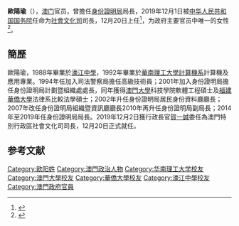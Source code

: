 {{infobox officeholder
| 姓名 = 歐陽瑜
| 性别 = 女
| 出生日期 = {{birth year and age|1968|09}}
| 出生地点 = {{PRC}}[[广东省|广东省]]<ref>{{cite web|url=https://www.gov.mo/zh-hans/chiefs/ao-ieong-u/|title=欧阳瑜|work=澳门特别行政区政府入口网站|access-date=2020-08-15|archive-date=2021-12-26|archive-url=https://web.archive.org/web/20211226135557/https://www.gov.mo/zh-hans/chiefs/ao-ieong-u/|dead-url=no}}</ref>
| 居住地 = {{MAC}}
| office1 = {{MAC}}第4任[[社會文化司|社會文化司]]司長
| term_start1 = 2019年12月20日
| predecessor1 = [[譚俊榮|譚俊榮]]
| office2 = {{MAC}}[[身份证明局|身份证明局]]局长
| term_start2 = 2014年12月26日
| term_end2 = 2019年12月19日
| predecessor2 = 黎英杰
| successor2 = 羅翩卿（代理）<br>黃寶瑩（正任）
| educate = *[[华南理工大学|华南理工大学]]计算机及应用学士（1992）
*[[澳門大學|澳門大學]]軟件工程碩士（2001）
*[[華僑大學|華僑大學]]比較法學碩士（2001）
| 经历 = *[[澳门司法警察局|司法警察局]]高级技术员<br>{{blue|（1994年－2001年）}}
*[[身份证明局|身份证明局]]计划暨组织处处长<br>{{blue|（2001年－2002年）}}
*身份证明局居民身份资料厅厅长<br>{{blue|（2002年－2007年）}}
*身份证明局组织暨资讯厅厅长<br>{{blue|（2007年－2010年）}}
*身份证明局副局长<br>{{blue|（2010年－2014年）}}
*身份证明局局长<br>{{blue|（2014年－2019年）}}
*退休基金会监察委员会主席<br>{{blue|（2015年－2019年）}}
*澳门女公务员协会副会长<br>{{blue|（2016年－2019年）}}
*社会文化司司长<br>{{blue|（2019年－）}}
}}
{{for|明朝人物歐陽瑜|歐陽瑜 (明朝)}}
'''歐陽瑜'''（{{bd|1968年|9月}}），[[澳门|澳门]]官员，曾擔任[[身份證明局|身份證明局]]局長，2019年12月1日被[[中华人民共和国国务院|中华人民共和国国务院]]任命为[[社會文化司|社會文化司]]司長，12月20日上任<ref>{{cite news|url=http://www.xinhuanet.com/2019-12/01/c_1125295352.htm|title=国务院任命澳门特别行政区第五届政府主要官员和检察长|date=2019-12-01|work=新华网|accessdate=2020-08-15|archive-date=2020-08-06|archive-url=https://web.archive.org/web/20200806043239/http://www.xinhuanet.com/2019-12/01/c_1125295352.htm|dead-url=no}}</ref>，为政府主要官员中唯一的女性<ref>{{cite web|url=https://aamacau.com/2020/01/24/%E7%95%B6%E9%9B%BB%E8%85%A6%E7%B3%BB%E5%B1%80%E9%95%B7%E6%8E%A5%E7%AE%A1%E7%A4%BE%E6%96%87%E5%8F%B8-%E5%B0%88%E8%A8%AA%E7%A4%BE%E6%96%87%E5%8F%B8%E6%96%B0%E5%8F%B8%E9%95%B7%E6%AD%90/|title=當電腦系局長接管社文司——專訪社文司新司長歐陽瑜|work=[[論盡媒體|論盡媒體]]|date=2020-01-24|access-date=2020-08-15|archive-date=2020-11-24|archive-url=https://web.archive.org/web/20201124010805/https://aamacau.com/2020/01/24/%E7%95%B6%E9%9B%BB%E8%85%A6%E7%B3%BB%E5%B1%80%E9%95%B7%E6%8E%A5%E7%AE%A1%E7%A4%BE%E6%96%87%E5%8F%B8-%E5%B0%88%E8%A8%AA%E7%A4%BE%E6%96%87%E5%8F%B8%E6%96%B0%E5%8F%B8%E9%95%B7%E6%AD%90/|dead-url=no}}</ref>。

==簡歷==
歐陽瑜，1988年畢業於[[濠江中學|濠江中學]]，1992年畢業於[[華南理工大學|華南理工大學]][[华南理工大学计算机科学与工程学院|計算機系]]計算機及應用專業。1994年任加入司法警察局擔任高級技術員；2001年加入身份證明局擔任身份證明局計劃暨組織處處長，同年獲得[[澳門大學|澳門大學]]科技學院軟體工程碩士及[[福建|福建]][[華僑大學|華僑大學]]法律系比較法學碩士；2002年升任身份證明局居民身份資料廳廳長；2007年改任身份證明局組織暨資訊廳廳長2010年再升任身份證明局副局長；2014年至2019年任身份證明局局長。2019年12月2日獲行政長官[[賀一誠|賀一誠]]委任為澳門特別行政區社會文化司司長，12月20日正式就任。

==参考文献==
{{reflist}}


{{MCE}}

{{2019冠狀病毒病澳門疫情}}

[[Category:欧阳姓|Category:欧阳姓]]
[[Category:澳門政治人物|Category:澳門政治人物]]
[[Category:华南理工大学校友|Category:华南理工大学校友]]
[[Category:澳門大學校友|Category:澳門大學校友]]
[[Category:華僑大學校友|Category:華僑大學校友]]
[[Category:濠江中學校友|Category:濠江中學校友]]
[[Category:澳門政府官員|Category:澳門政府官員]]